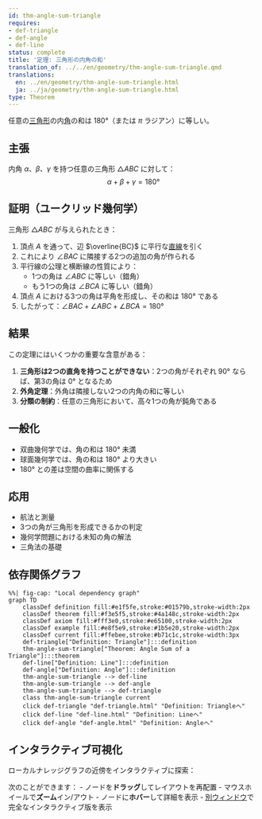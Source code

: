 ```yaml
---
id: thm-angle-sum-triangle
requires:
- def-triangle
- def-angle
- def-line
status: complete
title: '定理: 三角形の内角の和'
translation_of: ../../en/geometry/thm-angle-sum-triangle.qmd
translations:
  en: ../en/geometry/thm-angle-sum-triangle.html
  ja: ../ja/geometry/thm-angle-sum-triangle.html
type: Theorem
---
```


任意の[三角形](def-triangle.qmd)の内[角](def-angle.qmd)の和は $180°$（または $\pi$ ラジアン）に等しい。

## 主張

内角 $\alpha$、$\beta$、$\gamma$ を持つ任意の三角形 $\triangle ABC$ に対して：
$$\alpha + \beta + \gamma = 180°$$

## 証明（ユークリッド幾何学）

三角形 $\triangle ABC$ が与えられたとき：

1. 頂点 $A$ を通って、辺 $\overline{BC}$ に平行な[直線](def-line.qmd)を引く
2. これにより $\angle BAC$ に隣接する2つの追加の角が作られる
3. 平行線の公理と横断線の性質により：
   - 1つの角は $\angle ABC$ に等しい（錯角）
   - もう1つの角は $\angle BCA$ に等しい（錯角）
4. 頂点 $A$ における3つの角は平角を形成し、その和は $180°$ である
5. したがって：$\angle BAC + \angle ABC + \angle BCA = 180°$

## 結果

この定理にはいくつかの重要な含意がある：

1. **三角形は2つの直角を持つことができない**：2つの角がそれぞれ $90°$ ならば、第3の角は $0°$ となるため
2. **外角定理**：外角は隣接しない2つの内角の和に等しい
3. **分類の制約**：任意の三角形において、高々1つの角が鈍角である

## 一般化

- 双曲幾何学では、角の和は $180°$ 未満
- 球面幾何学では、角の和は $180°$ より大きい
- $180°$ との差は空間の曲率に関係する

## 応用

- 航法と測量
- 3つの角が三角形を形成できるかの判定
- 幾何学問題における未知の角の解法
- 三角法の基礎

## 依存関係グラフ

```mermaid
%%| fig-cap: "Local dependency graph"
graph TD
    classDef definition fill:#e1f5fe,stroke:#01579b,stroke-width:2px
    classDef theorem fill:#f3e5f5,stroke:#4a148c,stroke-width:2px
    classDef axiom fill:#fff3e0,stroke:#e65100,stroke-width:2px
    classDef example fill:#e8f5e9,stroke:#1b5e20,stroke-width:2px
    classDef current fill:#ffebee,stroke:#b71c1c,stroke-width:3px
    def-triangle["Definition: Triangle"]:::definition
    thm-angle-sum-triangle["Theorem: Angle Sum of a Triangle"]:::theorem
    def-line["Definition: Line"]:::definition
    def-angle["Definition: Angle"]:::definition
    thm-angle-sum-triangle --> def-line
    thm-angle-sum-triangle --> def-angle
    thm-angle-sum-triangle --> def-triangle
    class thm-angle-sum-triangle current
    click def-triangle "def-triangle.html" "Definition: Triangleへ"
    click def-line "def-line.html" "Definition: Lineへ"
    click def-angle "def-angle.html" "Definition: Angleへ"
```

## インタラクティブ可視化

ローカルナレッジグラフの近傍をインタラクティブに探索：

::: {.graph-viz data-id="thm-angle-sum-triangle" data-width="700" data-height="500"}
:::

次のことができます：
- ノードを**ドラッグ**してレイアウトを再配置
- マウスホイールで**ズーム**イン/アウト
- ノードに**ホバー**して詳細を表示
- [別ウィンドウ](../../output/interactive/thm-angle-sum-triangle.html){target="_blank"}で完全なインタラクティブ版を表示
